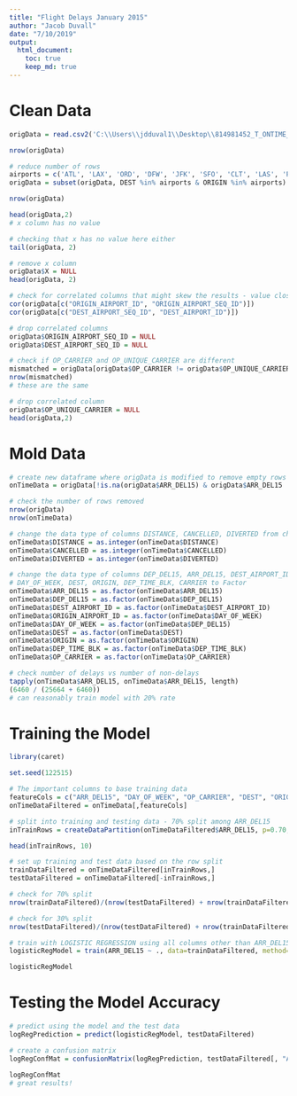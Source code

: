 ```yaml
---
title: "Flight Delays January 2015"
author: "Jacob Duvall"
date: "7/10/2019"
output:
  html_document:
    toc: true
    keep_md: true
---
```


# Clean Data

```r
origData = read.csv2('C:\\Users\\jdduval1\\Desktop\\814981452_T_ONTIME_REPORTING.csv', sep=",", header=TRUE, stringsAsFactors=FALSE)
```

```r
nrow(origData)
```

```r
# reduce number of rows
airports = c('ATL', 'LAX', 'ORD', 'DFW', 'JFK', 'SFO', 'CLT', 'LAS', 'PHX')
origData = subset(origData, DEST %in% airports & ORIGIN %in% airports)
```

```r
nrow(origData)
```

```r
head(origData,2)
# x column has no value
```

```r
# checking that x has no value here either
tail(origData, 2)
```

```r
# remove x column
origData$X = NULL
head(origData, 2)
```

```r
# check for correlated columns that might skew the results - value close to 1 is a correlation
cor(origData[c("ORIGIN_AIRPORT_ID", "ORIGIN_AIRPORT_SEQ_ID")])
cor(origData[c("DEST_AIRPORT_SEQ_ID", "DEST_AIRPORT_ID")])
```

```r
# drop correlated columns
origData$ORIGIN_AIRPORT_SEQ_ID = NULL
origData$DEST_AIRPORT_SEQ_ID = NULL
```

```r
# check if OP_CARRIER and OP_UNIQUE_CARRIER are different 
mismatched = origData[origData$OP_CARRIER != origData$OP_UNIQUE_CARRIER,]
nrow(mismatched)
# these are the same
```

```r
# drop correlated column
origData$OP_UNIQUE_CARRIER = NULL
head(origData,2)
```

# Mold Data

```r
# create new dataframe where origData is modified to remove empty rows in ARR_DEL15 and DEP_DEL15
onTimeData = origData[!is.na(origData$ARR_DEL15) & origData$ARR_DEL15 != "" & !is.na(origData$DEP_DEL15) & origData$DEP_DEL15 != "",]
```

```r
# check the number of rows removed
nrow(origData)
nrow(onTimeData)
```

```r
# change the data type of columns DISTANCE, CANCELLED, DIVERTED from chr to int
onTimeData$DISTANCE = as.integer(onTimeData$DISTANCE)
onTimeData$CANCELLED = as.integer(onTimeData$CANCELLED)
onTimeData$DIVERTED = as.integer(onTimeData$DIVERTED)
```

```r
# change the data type of columns DEP_DEL15, ARR_DEL15, DEST_AIRPORT_ID, ORIGIN_AIRPORT_ID
# DAY_OF_WEEK, DEST, ORIGIN, DEP_TIME_BLK, CARRIER to Factor
onTimeData$ARR_DEL15 = as.factor(onTimeData$ARR_DEL15)
onTimeData$DEP_DEL15 = as.factor(onTimeData$DEP_DEL15)
onTimeData$DEST_AIRPORT_ID = as.factor(onTimeData$DEST_AIRPORT_ID)
onTimeData$ORIGIN_AIRPORT_ID = as.factor(onTimeData$DAY_OF_WEEK)
onTimeData$DAY_OF_WEEK = as.factor(onTimeData$DEP_DEL15)
onTimeData$DEST = as.factor(onTimeData$DEST)
onTimeData$ORIGIN = as.factor(onTimeData$ORIGIN)
onTimeData$DEP_TIME_BLK = as.factor(onTimeData$DEP_TIME_BLK)
onTimeData$OP_CARRIER = as.factor(onTimeData$OP_CARRIER)
```

```r
# check number of delays vs number of non-delays
tapply(onTimeData$ARR_DEL15, onTimeData$ARR_DEL15, length)
(6460 / (25664 + 6460))
# can reasonably train model with 20% rate 
```

# Training the Model

```r
library(caret)
```

```r
set.seed(122515)
```


```r
# The important columns to base training data 
featureCols = c("ARR_DEL15", "DAY_OF_WEEK", "OP_CARRIER", "DEST", "ORIGIN", "DEP_TIME_BLK")
onTimeDataFiltered = onTimeData[,featureCols]
```

```r
# split into training and testing data - 70% split among ARR_DEL15
inTrainRows = createDataPartition(onTimeDataFiltered$ARR_DEL15, p=0.70, list=FALSE)
```

```r
head(inTrainRows, 10)
```

```r
# set up training and test data based on the row split
trainDataFiltered = onTimeDataFiltered[inTrainRows,]
testDataFiltered = onTimeDataFiltered[-inTrainRows,]
```

```r
# check for 70% split
nrow(trainDataFiltered)/(nrow(testDataFiltered) + nrow(trainDataFiltered))
```

```r
# check for 30% split
nrow(testDataFiltered)/(nrow(testDataFiltered) + nrow(trainDataFiltered))
```

```r
# train with LOGISTIC REGRESSION using all columns other than ARR_DEL15
logisticRegModel = train(ARR_DEL15 ~ ., data=trainDataFiltered, method="glm", family = "binomial")
```

```r
logisticRegModel
```

# Testing the Model Accuracy

```r
# predict using the model and the test data
logRegPrediction = predict(logisticRegModel, testDataFiltered)
```

```r
# create a confusion matrix
logRegConfMat = confusionMatrix(logRegPrediction, testDataFiltered[, "ARR_DEL15"])
```

```r
logRegConfMat
# great results!
```
